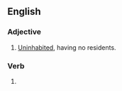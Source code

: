 ==English==

===Adjective===
{{en-adj}}

# [[uninhabited|Uninhabited]], having no residents.

===Verb===
{{head|en|verb form}}

# {{en-past of|unpopulate}}